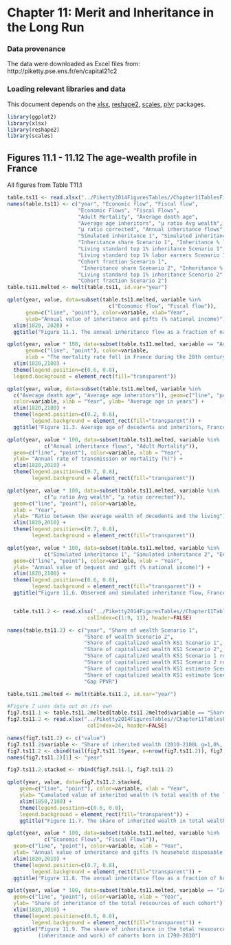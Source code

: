 Chapter 11: Merit and Inheritance in the Long Run
=================================================

### Data provenance

The data were downloaded as Excel files from: http://piketty.pse.ens.fr/en/capital21c2

### Loading relevant libraries and data

This document depends on the [xlsx](http://cran.r-project.org/web/packages/xlsx/index.html),
[reshape2](http://cran.r-project.org/web/packages/reshape2/index.html), 
[scales](http://cran.r-project.org/web/packages/scales/index.html),
[plyr](http://cran.r-project.org/web/packages/ggplot2/index.html) packages.

```r
library(ggplot2)
library(xlsx)
library(reshape2)
library(scales)
```

## Figures 11.1 - 11.12 The age-wealth profile in France

All figures from Table T11.1

```r
table.ts11 <- read.xlsx("../Piketty2014FiguresTables//Chapter11TablesFigures.xlsx", sheetName="TS11.1", rowIndex=8:39, colIndex=c(1:13, 16:24), header=FALSE)
names(table.ts11) <- c("year", "Economic flow", "Fiscal flow",
                       "Economic Flows", "Fiscal Flows", 
                       "Adult Mortality", "Average death age", 
                       "Average age inheritors", "μ ratio Avg wealth",
                       "μ ratio corrected", "Annual inheritance flows",
                       "Simulated inheritance 1", "Simulated inheritance 2",
                       "Inheritance share Scenario 1", "Inheritance % labor resources Scenario 1",
                       "Living standard top 1% inheritance Scenario 1",
                       "Living standard top 1% labor earners Scenario 1",
                       "Cohort fraction Scenario 1",
                        "Inheritance share Scenario 2", "Inheritance % labor resources Scenario 2",
                       "Living standard top 1% inheritance Scenario 2",
                       "Cohort fraction Scenario 2")
table.ts11.melted <- melt(table.ts11, id.var="year")

qplot(year, value, data=subset(table.ts11.melted, variable %in% 
                                 c("Economic flow", "Fiscal flow")),
      geom=c("line", "point"), color=variable, xlab="Year",
      ylab="Annual value of inheritance and gifts (% national income)") +
  xlim(1820, 2020) +
  ggtitle("Figure 11.1. The annual inheritance flow as a fraction of national income, France 1820-2010")

qplot(year, value * 100, data=subset(table.ts11.melted, variable == "Adult Mortality"),
      geom=c("line", "point"), color=variable,
      xlab = "The mortality rate fell in France during the 20th century (rise of life expectancy), \n and should increase somewhat during the 21st century (baby-boom effect). ", ylab= "Adult mortality rate (%)") +
  xlim(1820,2100) +
  theme(legend.position=c(0.6, 0.8),
  legend.background = element_rect(fill="transparent"))

qplot(year, value, data=subset(table.ts11.melted, variable %in% 
  c("Average death age", "Average age inheritors")), geom=c("line", "point"),
  color=variable, xlab = "Year", ylab= "Average age in years") +
  xlim(1820,2100) +
  theme(legend.position=c(0.2, 0.8),
        legend.background = element_rect(fill="transparent")) +
  ggtitle("Figure 11.3. Average age of decedents and inheritors, France 1820-2100")

qplot(year, value * 100, data=subset(table.ts11.melted, variable %in%
            c("Annual inheritance flows", "Adult Mortality")),
  geom=c("line", "point"), color=variable, xlab = "Year",
  ylab= "Annual rate of transmission or mortality (%)") +
  xlim(1820,2010) +
  theme(legend.position=c(0.7, 0.8),
        legend.background = element_rect(fill="transparent"))

qplot(year, value * 100, data=subset(table.ts11.melted, variable %in% 
            c("μ ratio Avg wealth", "μ ratio corrected")),
  geom=c("line", "point"), color=variable,
  xlab = "Year",
  ylab= "Ratio between the average wealth of decedents and the living") +
  xlim(1820,2010) +
  theme(legend.position=c(0.7, 0.8),
        legend.background = element_rect(fill="transparent"))

qplot(year, value * 100, data=subset(table.ts11.melted, variable %in%
            c("Simulated inheritance 1", "Simulated inheritance 2", "Economic flow")),
  geom=c("line", "point"), color=variable, xlab = "Year",
  ylab= "Annual value of bequest and  gift (% national income)") +
  xlim(1820,2100) +
  theme(legend.position=c(0.6, 0.8),
        legend.background = element_rect(fill="transparent")) +
  ggtitle("Figure 11.6. Observed and simulated inheritance flow, France 1820-2100")


  table.ts11.2 <- read.xlsx("../Piketty2014FiguresTables//Chapter11TablesFigures.xlsx", sheetName="TS11.2", rowIndex=9:34,
                          colIndex=c(1:9, 11), header=FALSE)

names(table.ts11.2) <- c("year", "Share of wealth Scenario 1",
                         "Share of wealth Scenario 2",
                         "Share of capitalized wealth KS1 Scenario 1",
                         "Share of capitalized wealth KS1 Scenario 2",
                         "Share of capitalized wealth KS1 Scenario 1 ror",
                         "Share of capitalized wealth KS1 Scenario 2 ror",
                         "Share of capitalized wealth KS1 estimate Scenario 1",
                         "Share of capitalized wealth KS1 estimate Scenario 2",
                         "Gap PPVR")

table.ts11.2melted <- melt(table.ts11.2, id.var="year")

#Figure 7 uses data out on its own
fig7.ts11.1 <- table.ts11.2melted[table.ts11.2melted$variable == "Share of capitalized wealth KS1 estimate Scenario 1",]
fig7.ts11.2 <- read.xlsx("../Piketty2014FiguresTables//Chapter11TablesFigures.xlsx", sheetName="TS11.2", rowIndex=30:37,
                          colIndex=24, header=FALSE)

names(fig7.ts11.2) <- c("value")
fig7.ts11.2$variable <- "Share of inherited wealth (2010-2100L g=1,0%, r=5,0%)"
fig7.ts11.2 <- cbind(tail(fig7.ts11.1$year, n=nrow(fig7.ts11.2)), fig7.ts11.2)
names(fig7.ts11.2)[1] <- "year"

fig7.ts11.2.stacked <- rbind(fig7.ts11.1, fig7.ts11.2)

qplot(year, value, data=fig7.ts11.2.stacked,
    geom=c("line", "point"), color=variable, xlab = "Year",
    ylab= "Cumulated value of inherited wealth (% total wealth of the living)") +
    xlim(1850,2100) +
    theme(legend.position=c(0.6, 0.8),
    legend.background = element_rect(fill="transparent")) +
    ggtitle("Figure 11.7. The share of inherited wealth in total wealth, France 1850-2100")

qplot(year, value * 100, data=subset(table.ts11.melted, variable %in%
            c("Economic Flows", "Fiscal Flows")),
  geom=c("line", "point"), color=variable, xlab = "Year",
  ylab= "Annual value of inheritance and gifts (% household disposable income)") +
  xlim(1820,2010) +
  theme(legend.position=c(0.7, 0.8),
        legend.background = element_rect(fill="transparent")) +
  ggtitle("Figure 11.8. The annual inheritance flow as a fraction of household disposable income, France 1820-2010")

qplot(year, value * 100, data=subset(table.ts11.melted, variable == "Inheritance share Scenario 1"),
  geom=c("line", "point"), color=variable, xlab = "Year",
  ylab= "Share of inheritance of the total ressources of each cohort") +
  xlim(1820,2010) +
  theme(legend.position=c(0.5, 0.8),
        legend.background = element_rect(fill="transparent")) +
  ggtitle("Figure 11.9. The share of inheritance in the total ressources \n
          (inheritance and work) of cohorts born in 1790-2030")
```






